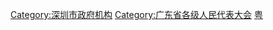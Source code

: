 [[Category:深圳市政府机构|Category:深圳市政府机构]]
[[Category:广东省各级人民代表大会|Category:广东省各级人民代表大会]]
[[Category:设区的市人民代表大会|粤]]